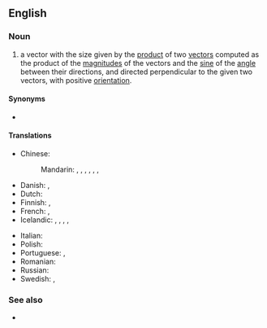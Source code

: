 ==English==
{{wikipedia}}

===Noun===
{{en-noun}}

# {{lb|en|linear algebra}} a vector with the size given by the [[product]] of two [[vector]]s computed as the product of the [[magnitude]]s of the vectors and the [[sine]] of the [[angle]] between their directions, and directed perpendicular to the given two vectors, with positive [[orientation]].

====Synonyms====
* {{l|en|cross product}}

====Translations====
{{trans-top|vector with size given by the product of two vectors}}
* Chinese:
*: Mandarin: {{t|cmn|向量積|sc=Hani}}, {{t|cmn|向量积|tr=xiàngliàngjī|sc=Hani}}, {{t|cmn|矢量積|sc=Hani}}, {{t|cmn|矢量积|tr=shǐliàngjī|sc=Hani}}, {{t+|cmn|矢積|sc=Hani}}, {{t+|cmn|矢积|tr=shǐjī|sc=Hani}}, {{t|cmn|矢值|tr=shǐzhí|sc=Hani}}
* Danish: {{t|da|vektorprodukt|n}}, {{t|da|krydsprodukt|n}}
* Dutch: {{t|nl|kruisproduct|n}}
* Finnish: {{t|fi|vektoritulo}}, {{t|fi|ristitulo}}
* French: {{t|fr|produit vectoriel|m}}, {{t|fr|produit extérieur|m}}
* Icelandic: {{t|is|krossfeldi|n}}, {{t|is|krossmargfeldi|n}}, {{t|is|vigurfeldi|n}}, {{t|is|vigurmargfeldi|n}}, {{t|is|vektormargfeldi|n}}
{{trans-mid}}
* Italian: {{t+|it|prodotto vettoriale|m}}
* Polish: {{t|pl|iloczyn wektorowy|m}}
* Portuguese: {{t|pt|[[produto]] [[vectorial]]|m}}, {{t|pt|produto externo|m}}
* Romanian: {{t|ro|produs vectorial|n}}
* Russian: {{t|ru|ве́кторное произведе́ние|n}}
* Swedish: {{t+|sv|vektorprodukt|c}}, {{t+|sv|kryssprodukt|c}}
{{trans-bottom}}

===See also===
* {{l|en|scalar product}}